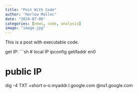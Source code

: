 ```yaml
---
title: "Post With Code"
author: "Harlow Malloc"
date: "2024-07-06"
categories: [news, code, analysis]
image: "image.jpg"
---
```


This is a post with executable code.


get IP: 
```sh 
# local IP
ipconfig getifaddr en0

# public IP
dig -4 TXT +short o-o.myaddr.l.google.com @ns1.google.com